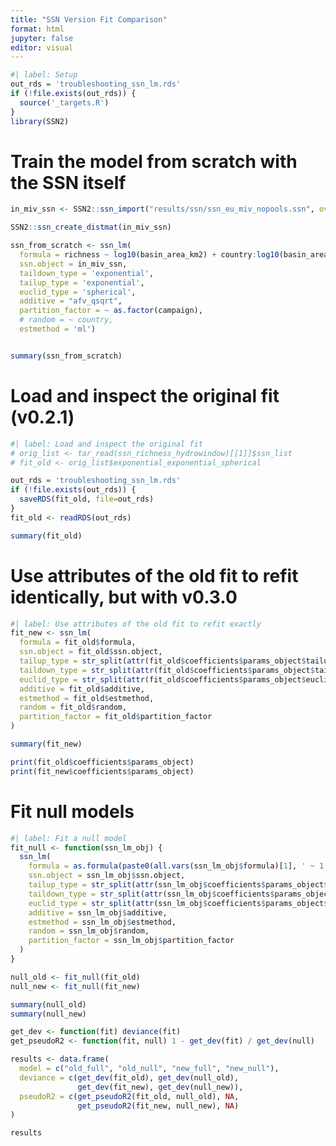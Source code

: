 ```yaml
---
title: "SSN Version Fit Comparison"
format: html
jupyter: false
editor: visual
---
```


```r
#| label: Setup
out_rds = 'troubleshooting_ssn_lm.rds'
if (!file.exists(out_rds)) {
  source('_targets.R')
}
library(SSN2)
```

# Train the model from scratch with the SSN itself

```r
in_miv_ssn <- SSN2::ssn_import("results/ssn/ssn_eu_miv_nopools.ssn", overwrite=TRUE)

SSN2::ssn_create_distmat(in_miv_ssn)

ssn_from_scratch <- ssn_lm(
  formula = richness ~ log10(basin_area_km2) + country:log10(basin_area_km2),
  ssn.object = in_miv_ssn, 
  taildown_type = 'exponential',
  tailup_type = 'exponential',
  euclid_type = 'spherical',
  additive = "afv_qsqrt",
  partition_factor = ~ as.factor(campaign),
  # random = ~ country,
  estmethod = 'ml')


summary(ssn_from_scratch)
```

# Load and inspect the original fit (v0.2.1)

```r
#| label: Load and inspect the original fit
# orig_list <- tar_read(ssn_richness_hydrowindow)[[1]]$ssn_list
# fit_old <- orig_list$exponential_exponential_spherical

out_rds = 'troubleshooting_ssn_lm.rds'
if (!file.exists(out_rds)) {
  saveRDS(fit_old, file=out_rds)
}
fit_old <- readRDS(out_rds)

summary(fit_old)
```

# Use attributes of the old fit to refit identically, but with v0.3.0

```r
#| label: Use attributes of the old fit to refit exactly
fit_new <- ssn_lm(
  formula = fit_old$formula,
  ssn.object = fit_old$ssn.object,
  tailup_type = str_split(attr(fit_old$coefficients$params_object$tailup, 'class'), '_')[[1]][2],
  taildown_type = str_split(attr(fit_old$coefficients$params_object$taildown, 'class'), '_')[[1]][2],
  euclid_type = str_split(attr(fit_old$coefficients$params_object$euclid, 'class'), '_')[[1]][2],
  additive = fit_old$additive,
  estmethod = fit_old$estmethod,
  random = fit_old$random,
  partition_factor = fit_old$partition_factor
)

summary(fit_new)

print(fit_old$coefficients$params_object)
print(fit_new$coefficients$params_object)
```

# Fit null models

```r
#| label: Fit a null model
fit_null <- function(ssn_lm_obj) {
  ssn_lm(
    formula = as.formula(paste0(all.vars(ssn_lm_obj$formula)[1], ' ~ 1')),
    ssn.object = ssn_lm_obj$ssn.object,
    tailup_type = str_split(attr(ssn_lm_obj$coefficients$params_object$tailup, 'class'), '_')[[1]][2],
    taildown_type = str_split(attr(ssn_lm_obj$coefficients$params_object$taildown, 'class'), '_')[[1]][2],
    euclid_type = str_split(attr(ssn_lm_obj$coefficients$params_object$euclid, 'class'), '_')[[1]][2],
    additive = ssn_lm_obj$additive,
    estmethod = ssn_lm_obj$estmethod,
    random = ssn_lm_obj$random,
    partition_factor = ssn_lm_obj$partition_factor
  )
}

null_old <- fit_null(fit_old)
null_new <- fit_null(fit_new)

summary(null_old)
summary(null_new)

get_dev <- function(fit) deviance(fit)
get_pseudoR2 <- function(fit, null) 1 - get_dev(fit) / get_dev(null)

results <- data.frame(
  model = c("old_full", "old_null", "new_full", "new_null"),
  deviance = c(get_dev(fit_old), get_dev(null_old),
               get_dev(fit_new), get_dev(null_new)),
  pseudoR2 = c(get_pseudoR2(fit_old, null_old), NA,
               get_pseudoR2(fit_new, null_new), NA)
)

results
```
